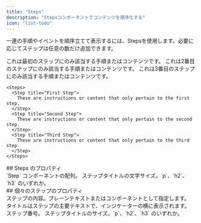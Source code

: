 ```yaml
---
title: "Steps"
description: "Stepsコンポーネントでコンテンツを順序化する"
icon: "list-todo"
---
```



一連の手順やイベントを順序立てて表示するには、Stepsを使用します。必要に応じてステップは任意の数だけ追加できます。

<Steps>
  <Step title="First Step">
    これは最初のステップにのみ該当する手順またはコンテンツです。
  </Step>

  <Step title="Second Step">
    これは2番目のステップにのみ該当する手順またはコンテンツです。
  </Step>

  <Step title="Third Step">
    これは3番目のステップにのみ該当する手順またはコンテンツです。
  </Step>
</Steps>

```mdx Steps example
<Steps>
  <Step title="First Step">
    These are instructions or content that only pertain to the first step.
  </Step>
  <Step title="Second Step">
    These are instructions or content that only pertain to the second step.
  </Step>
  <Step title="Third Step">
    These are instructions or content that only pertain to the third step.
  </Step>
</Steps>
```


<div id="steps-properties">
  ## Steps のプロパティ
</div>

<ResponseField name="children" type="ReactElement<StepProps>[]" required>
  `Step` コンポーネントの配列。
</ResponseField>

<ResponseField name="titleSize" type="string" default="p">
  ステップタイトルの文字サイズ。`p`、`h2`、`h3` のいずれか。
</ResponseField>

<div id="individual-step-properties">
  ## 個々のステップのプロパティ
</div>

<ResponseField name="children" type="string | ReactNode" required>
  ステップの内容。プレーンテキストまたはコンポーネントとして指定します。
</ResponseField>

<IconsOptional />

<ResponseField name="title" type="string">
  タイトルはステップの主要テキストで、インジケーターの横に表示されます。
</ResponseField>

<ResponseField name="stepNumber" type="number">
  ステップ番号。
</ResponseField>

<ResponseField name="titleSize" type="string" default="p">
  ステップタイトルのサイズ。`p`、`h2`、`h3` のいずれか。
</ResponseField>